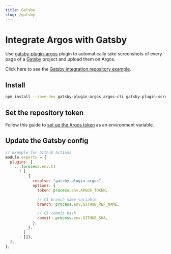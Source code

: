 ```yaml
---
title: Gatsby
slug: /gatsby
---
```


# Integrate Argos with Gatsby

Use [gatsby-plugin-argos](https://www.npmjs.com/package/gatsby-plugin-argos) plugin to automatically take screenshots of every page of a [Gatsby](https://www.gatsbyjs.com/) project and upload them on Argos.

Click here to see the [Gatsby integration repository example](https://github.com/argos-ci/argos-example-gatsby-github-actions).

## Install

```sh
npm install --save-dev gatsby-plugin-argos argos-cli gatsby-plugin-screenshot puppeteer
```

## Set the repository token

Follow this guide to [set up the Argos token](/configure-ci#set-up-the-repository-token) as an environment variable.

## Update the Gatsby config

```js
// Example for Github Actions
module.exports = {
  plugins: [
    ...(process.env.CI
      ? [
          {
            resolve: "gatsby-plugin-argos",
            options: {
              token: process.env.ARGOS_TOKEN,

              // CI branch name variable
              branch: process.env.GITHUB_REF_NAME,

              // CI commit hash
              commit: process.env.GITHUB_SHA,
            },
          },
        ]
      : []),
  ],
};
```
